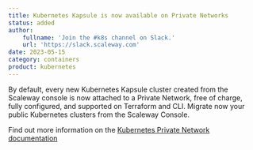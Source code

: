 ```yaml
---
title: Kubernetes Kapsule is now available on Private Networks
status: added
author:
    fullname: 'Join the #k8s channel on Slack.'
    url: 'https://slack.scaleway.com'
date: 2023-05-15
category: containers
product: kubernetes
---
```


By default, every new Kubernetes Kapsule cluster created from the Scaleway console is now attached to a Private Network, free of charge, fully configured, and supported on Terraform and CLI. 
Migrate now your public Kubernetes clusters from the Scaleway Console.

Find out more information on the [Kubernetes Private Network documentation](https://www.scaleway.com/en/docs/containers/kubernetes/reference-content/secure-cluster-with-private-network/)

